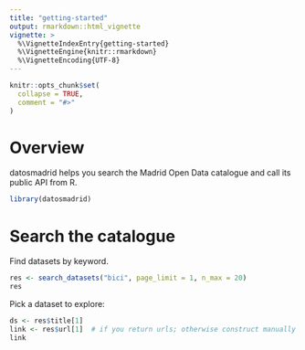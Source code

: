 ```yaml
---
title: "getting-started"
output: rmarkdown::html_vignette
vignette: >
  %\VignetteIndexEntry{getting-started}
  %\VignetteEngine{knitr::rmarkdown}
  %\VignetteEncoding{UTF-8}
---
```


```r
knitr::opts_chunk$set(
  collapse = TRUE,
  comment = "#>"
)
```

# Overview

datosmadrid helps you search the Madrid Open Data catalogue and call its public API from R.

```r
library(datosmadrid)
```

# Search the catalogue

Find datasets by keyword.
```r
res <- search_datasets("bici", page_limit = 1, n_max = 20)
res
```

Pick a dataset to explore:
```r
ds <- res$title[1]
link <- res$url[1]  # if you return urls; otherwise construct manually
link
```

